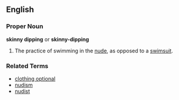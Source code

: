 ==English==

===Proper Noun===
'''skinny dipping''' or '''skinny-dipping'''

#The practice of swimming in the [[nude]], as opposed to a [[swimsuit]].

===Related Terms===
*[[clothing optional]]
*[[nudism]]
*[[nudist]]